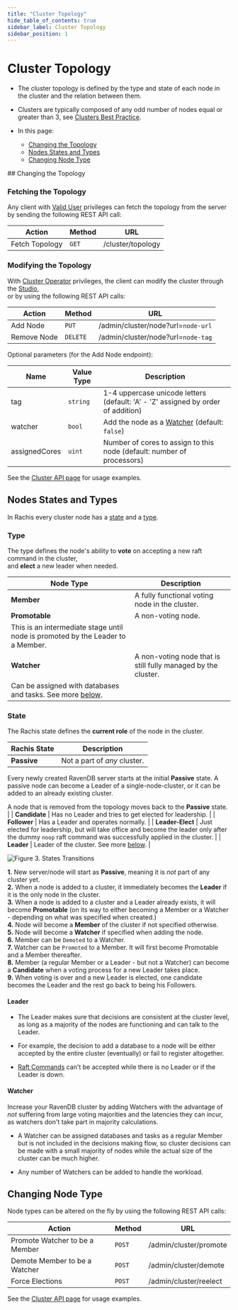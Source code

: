 ```yaml
---
title: "Cluster Topology"
hide_table_of_contents: true
sidebar_label: Cluster Topology
sidebar_position: 1
---
```



# Cluster Topology
<Admonition type="note" title="">

* The cluster topology is defined by the type and state of each node in the cluster and the relation between them.  

* Clusters are typically composed of any odd number of nodes equal or greater than 3, see [Clusters Best Practice](../../../server/clustering/cluster-best-practice-and-configuration.mdx).  

* In this page:  
  * [Changing the Topology](../../../server/clustering/rachis/cluster-topology.mdx#changing-the-topology)  
  * [Nodes States and Types](../../../server/clustering/rachis/cluster-topology.mdx#nodes-states-and-types)  
  * [Changing Node Type](../../../server/clustering/rachis/cluster-topology.mdx#changing-node-type)  
</Admonition>
## Changing the Topology

### Fetching the Topology
Any client with [Valid User](../../security/authorization/security-clearance-and-permissions.mdx#user) privileges can fetch the topology from the server 
by sending the following REST API call:  

| Action | Method | URL |
| - | - | - |
| Fetch Topology | `GET` | /cluster/topology |

### Modifying the Topology  
With [Cluster Operator](../../security/authorization/security-clearance-and-permissions.mdx#operator) privileges, 
the client can modify the cluster through the [Studio](../../../studio/server/cluster/cluster-view.mdx#cluster-view-operations),  
or by using the following REST API calls:  

| Action | Method | URL |
| - | - | - |
| Add Node | `PUT` | /admin/cluster/node?url=`node-url` |
| Remove Node | `DELETE` | /admin/cluster/node?url=`node-tag` |

Optional parameters (for the Add Node endpoint):

| Name | Value Type | Description |
| - | - | - |
| tag | `string` | 1-4 uppercase unicode letters (default: 'A' - 'Z' assigned by order of addition) |
| watcher | `bool` | Add the node as a [Watcher](../../../server/clustering/rachis/cluster-topology.mdx#watcher) (default: `false`) |
| assignedCores | `uint` | Number of cores to assign to this node (default: number of processors) |

See the [Cluster API page](../../../server/clustering/cluster-api.mdx) for usage examples.



## Nodes States and Types

In Rachis every cluster node has a [state](../../../server/clustering/rachis/cluster-topology.mdx#state) and a [type](../../../server/clustering/rachis/cluster-topology.mdx#type).  

<Admonition type="note" title="">

### Type
The type defines the node's ability to **vote** on accepting a new raft command in the cluster,  
and **elect** a new leader when needed.  

| Node Type | Description |
| - | - |
| **Member** | A fully functional voting node in the cluster. |
| **Promotable** | A non-voting node. 
This is an intermediate stage until node is promoted by the Leader to a Member. |
| **Watcher** | A non-voting node that is still fully managed by the cluster. 
Can be assigned with databases and tasks. See more [below](../../../server/clustering/rachis/cluster-topology.mdx#watcher). |
</Admonition>

<Admonition type="note" title="">

### State
The Rachis state defines the **current role** of the node in the cluster.

| Rachis State | Description |
| - | - |
| **Passive** | Not a part of _any_ cluster.

Every newly created RavenDB server starts at the initial **Passive** state.
A passive node can become a Leader of a single-node-cluster,
or it can be added to an already existing cluster.

A node that is removed from the topology moves back to the **Passive** state. |
| **Candidate** | Has no Leader and tries to get elected for leadership. |
| **Follower** | Has a Leader and operates normally. |
| **Leader-Elect** | Just elected for leadership, but will take office and become the leader only after the dummy `noop` raft command was successfully applied in the cluster. |
| **Leader** | Leader of the cluster. See more [below](../../../server/clustering/rachis/cluster-topology.mdx#leader). |
</Admonition>

<Admonition type="note" title="">

![Figure 3. States Transitions](./assets/cluster-states.png)

**1.** New server/node will start as **Passive**, meaning it is _not_ part of any cluster yet.  
**2.** When a node is added to a cluster, it immediately becomes the **Leader** if it is the only node in the cluster.  
**3.** When a node is added to a cluster and a Leader already exists, it will become **Promotable** (on its way to either becoming a Member or a Watcher - depending on what was specified when created.)  
**4.** Node will become a **Member** of the cluster if not specified otherwise.  
**5.** Node will become a **Watcher** if specified when adding the node.  
**6.** Member can be `Demoted` to a Watcher.  
**7.** Watcher can be `Promoted` to a Member. It will first become Promotable and a Member thereafter.  
**8.** Member (a regular Member or a Leader - but not a Watcher) can become a **Candidate** when a voting process for a new Leader takes place.  
**9.** When voting is over and a new Leader is elected, one candidate becomes the Leader and the rest go back to being his Followers.  
</Admonition>

<Admonition type="note" title="">

#### Leader
 
* The Leader makes sure that decisions are consistent at the cluster level, as long as a majority of the nodes are functioning and can talk to the Leader.  

* For example, the decision to add a database to a node will be either accepted by the entire cluster (eventually) or fail to register altogether.  

* [Raft Commands](../../../server/clustering/rachis/what-is-rachis.mdx#implementation-details) can't be accepted while there is no Leader or if the Leader is down.  
</Admonition>

<Admonition type="note" title="">

#### Watcher

Increase your RavenDB cluster by adding Watchers with the advantage of _not_ suffering from large voting majorities and the latencies they can incur, 
as watchers don't take part in majority calculations.  

* A Watcher can be assigned databases and tasks as a regular Member but is not included in the decisions making flow,
  so cluster decisions can be made with a small majority of nodes while the actual size of the cluster can be much higher.  

* Any number of Watchers can be added to handle the workload.  
</Admonition>


## Changing Node Type

Node types can be altered on the fly by using the following REST API calls:

| Action | Method | URL |
| - | - | - |
| Promote Watcher to be a Member | `POST` | /admin/cluster/promote |
| Demote Member to be a Watcher | `POST` | /admin/cluster/demote |
| Force Elections | `POST` | /admin/cluster/reelect |

See the [Cluster API page](../../../server/clustering/cluster-api.mdx) for usage examples.

